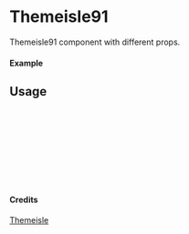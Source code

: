
<Meta of={Themeisle91} title="Themeisle/Themeisle91" />

# Themeisle91

Themeisle91 component with different props.

#### Example

<Canvas of={Themeisle91.Primary} />

## Usage

```ts
import { Themeisle91 } from "yadl-ui";

const Example = () => {
  return (
      <Themeisle91 />
  );
};

export default Example;
```

#### Credits
[Themeisle](https://themeisle.com/illustrations/)
